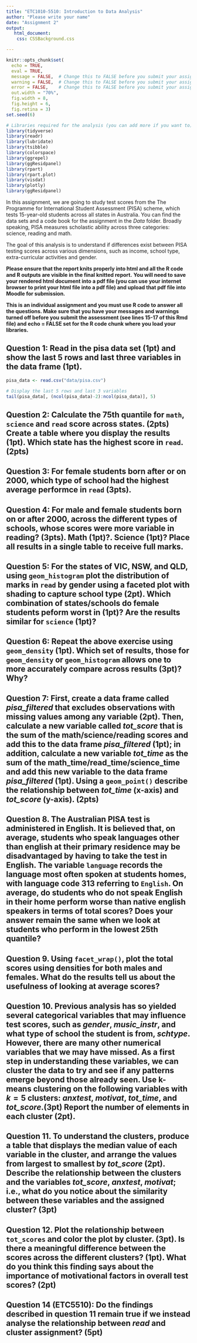 ```yaml
---
title: "ETC1010-5510: Introduction to Data Analysis"
author: "Please write your name"
date: "Assignment 2"
output:
   html_document:
    css: CSSBackground.css

---
```

```r
knitr::opts_chunk$set(
  echo = TRUE,
  eval = TRUE,
  message = FALSE,  # Change this to FALSE before you submit your assignment
  warning = FALSE,  # Change this to FALSE before you submit your assignment
  error = FALSE,    # Change this to FALSE before you submit your assignment
  out.width = "70%",
  fig.width = 8, 
  fig.height = 6,
  fig.retina = 3)
set.seed(6)
```

```r
# Libraries required for the analysis (you can add more if you want to)
library(tidyverse)
library(readr)
library(lubridate)
library(tsibble)
library(colorspace) 
library(ggrepel) 
library(ggResidpanel)
library(rpart)
library(rpart.plot)
library(visdat)
library(plotly)
library(ggResidpanel)
```


In this assignment, we are going to study test scores from the The Programme for International Student Assessment (PISA) scheme, which tests 15-year-old students across all states in Australia. 
You can find the data sets and a code book for the assignment in the *Data* folder. Broadly speaking, PISA measures scholastic ability across three categories: science, reading and math. 

The goal of this analysis is to understand if differences exist between PISA testing scores across various dimensions, such as income, school type, extra-curricular activities and gender. 


**Please ensure that the report knits properly into html and all the R code and R outputs are visible in the final knitted report.** **You will need to save your rendered html document into a pdf file (you can use your internet browser to print your html file into a pdf file) and upload that pdf file into Moodle for submission.**
  
  **This is an individual assignment and you must use R code to answer all the questions. Make sure that you have your messages and warnings turned off before you submit the assessment (see lines 15-17 of this Rmd file) and echo = FALSE set for the R code chunk where you load your libraries.**
  
  
  
  
## Question 1: Read in the pisa data set (1pt) and show the last 5 rows and last three variables in the data frame (1pt).
```r
pisa_data <- read.csv("data/pisa.csv")

# Display the last 5 rows and last 3 variables
tail(pisa_data[, (ncol(pisa_data)-2):ncol(pisa_data)], 5)
```



## Question 2: Calculate the 75th quantile for `math`, `science` and `read` score across states. (2pts) Create a table where you display the results (1pt). Which state has the highest score in `read`. (2pts)

## Question 3: For female students born after or on 2000, which type of school had the highest average performce in `read` (3pts).


## Question 4: For male and female students born on or after 2000, across the different types of schools, whose scores were more variable in reading? (3pts). Math (1pt)?. Science (1pt)? Place all results in a single table to receive full marks. 
  

## Question 5: For the states of VIC, NSW, and QLD, using `geom_histogram` plot the distribution of marks in `read` by gender using a faceted plot with shading to capture school type (2pt). Which combination of states/schools do female students peform worst in (1pt)? Are the results similar for `science` (1pt)? 
  

## Question 6: Repeat the above exercise using `geom_density` (1pt). Which set of results, those for `geom_density` or `geom_histogram` allows one to more accurately compare across results (3pt)? Why?

  
## Question 7: First, create a data frame called _pisa_filtered_ that excludes observations with missing values **among any variable** (2pt). Then, calculate a new variable called _tot_score_ that is the sum of the math/science/reading scores and add this to the data frame _pisa_filtered_ (1pt); in addition, calculate a new variable _tot_time_ as the sum of the math_time/read_time/science_time and add this new variable to the data frame _pisa_filtered_ (1pt). Using a `geom_point()` describe the relationship between _tot_time_ (x-axis) and _tot_score_ (y-axis). (2pts) 
  

## Question 8. The Australian PISA test is administered in English. It is believed that, on average, students who speak languages other than english at their primary residence may be disadvantaged by having to take the test in English. The variable `language` records the language most often spoken at students homes, with language code 313 referring to `English`. On average, do students who do not speak English in their home perform worse than native english speakers in terms of total scores? Does your answer remain the same when we look at students who perform in the lowest 25th quantile? 

 

## Question 9. Using `facet_wrap()`, plot the total scores using densities for both males and females. What do the results tell us about the usefulness of looking at average scores? 


## Question 10. Previous analysis has so yielded several categorical variables that may influence test scores, such as _gender_, _music_instr_, and what type of school the student is from, _schtype_. However, there are many other numerical variables that we may have missed. As a first step in understanding these variables, we can cluster the data to try and see if any patterns emerge beyond those already seen. Use k-means clustering on the following variables with $k=5$ clusters: _anxtest_, _motivat_, _tot_time_, and _tot_score_.(3pt) Report the number of elements in each cluster (2pt).
  


## Question 11. To understand the clusters, produce a table that displays the median value of each variable in the cluster, and arrange the values from largest to smallest by _tot_score_ (2pt). Describe the relationship between the clusters and the variables _tot_score_, _anxtest_, _motivat_; i.e., what do you notice about the similarity between these variables and the assigned cluster? (3pt) 

  
## Question 12. Plot the relationship between `tot_scores` and color the plot by cluster. (3pt). Is there a meaningful difference between the scores across the different clusters? (1pt). What do you think this finding says about the importance of motivational factors in overall test scores? (2pt)




##  Question 14 (ETC5510): Do the findings described in question 11 remain true if we instead analyse the relationship between _read_ and cluster assignment? (5pt)
